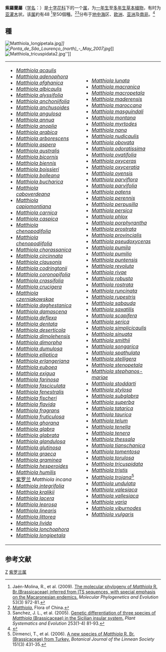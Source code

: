 {{Automatic taxobox
| taxon = Matthiola
| authority = [[William_Aiton|Aiton]]
| image = Matthiola incana0.jpg
| image_caption = [[紫罗兰|紫罗兰]] ''Matthiola incana''
| subdivision_ranks = [[種|種]]
| subdivision = 見文內
}}

'''紫羅蘭屬'''（[[学名|学名]]：{{lang|la|''Matthiola''}}）是[[十字花科|十字花科]]下的一个[[属|属]]，为[[一年生|一年生]]至[[多年生|多年生]][[草本|草本]][[植物|植物]]，有时为[[亚灌木|亚灌木]]状。该[[属|属]]約有48 <ref name=jaen>Jaén-Molina, R., et al. (2009). [http://www.bioclimac.com/mbdna/images/stories/caratulas-publication/04.pdf The molecular phylogeny of ''Matthiola'' R. Br.(Brassicaceae) inferred from ITS sequences, with special emphasis on the Macaronesian endemics.] {{webarchive|url=https://web.archive.org/web/20140228052611/http://www.bioclimac.com/mbdna/images/stories/caratulas-publication/04.pdf |date=2014-02-28 }} ''Molecular Phylogenetics and Evolution'' 53(3) 972-81.</ref>至50個種。<ref name=china>[http://www.efloras.org/florataxon.aspx?flora_id=2&taxon_id=119870 ''Matthiola''.] {{Wayback|url=http://www.efloras.org/florataxon.aspx?flora_id=2&taxon_id=119870 |date=20210403015822 }} Flora of China.</ref><ref name=san>Sanchez, J. L., et al. (2005). [http://www.bioclimac.com/mbdna/images/stories/descargas-generales/sicilian%20matthiola.pdf Genetic differentiation of three species of ''Matthiola'' (Brassicaceae) in the Sicilian insular system.] {{webarchive|url=https://web.archive.org/web/20140228055252/http://www.bioclimac.com/mbdna/images/stories/descargas-generales/sicilian%20matthiola.pdf |date=2014-02-28 }} ''Plant Systematics and Evolution'' 253(1-4) 81-93.</ref>分布于[[地中海|地中海]]区、[[欧洲|欧洲]]、[[亚洲|亚洲]]及[[南非|南非]]。<ref>{{cite web|url=http://www.cvh.org.cn/dict/|title=中国种子植物科属词典|work=中国数字植物标本馆|deadurl=yes|archiveurl=https://web.archive.org/web/20120411205135/http://www.cvh.org.cn/dict|archivedate=2012-04-11}}</ref>

==種==
[[File:Matthiola_longipetala.jpg|thumb]]'']]
[[File:Ponta_de_São_Lourenço_(north)_-_May_2007.jpg|thumb]]'']]
[[File:Matthiola_tricuspidata2.jpg|thumb]]'']]
{|
|
* ''[[Matthiola_acaulis|Matthiola acaulis]]''
* ''[[Matthiola_adenophora|Matthiola adenophora]]''
* ''[[Matthiola_afghanica|Matthiola afghanica]]''
* ''[[Matthiola_albicaulis|Matthiola albicaulis]]''
* ''[[Matthiola_alyssifolia|Matthiola alyssifolia]]''
* ''[[Matthiola_anchoniifolia|Matthiola anchoniifolia]]''
* ''[[Matthiola_anchusoides|Matthiola anchusoides]]''
* ''[[Matthiola_angulosa|Matthiola angulosa]]''
* ''[[Matthiola_annua|Matthiola annua]]''
* ''[[Matthiola_anoplia|Matthiola anoplia]]''
* ''[[Matthiola_arabica|Matthiola arabica]]''
* ''[[Matthiola_arborescens|Matthiola arborescens]]''
* ''[[Matthiola_aspera|Matthiola aspera]]''
* ''[[Matthiola_australis|Matthiola australis]]''
* ''[[Matthiola_bicornis|Matthiola bicornis]]''
* ''[[Matthiola_biennis|Matthiola biennis]]''
* ''[[Matthiola_boissieri|Matthiola boissieri]]''
* ''[[Matthiola_bolleana|Matthiola bolleana]]''
* ''[[Matthiola_bucharica|Matthiola bucharica]]''
* ''[[Matthiola_caboverdeana|Matthiola caboverdeana]]''
* ''[[Matthiola_capiomontiana|Matthiola capiomontiana]]''
* ''[[Matthiola_carnica|Matthiola carnica]]''
* ''[[Matthiola_caspica|Matthiola caspica]]''
* ''[[Matthiola_chenopodifolia|Matthiola chenopodifolia]]''
* ''[[Matthiola_chenopodiifolia|Matthiola chenopodiifolia]]''
* ''[[Matthiola_chorassanica|Matthiola chorassanica]]''
* ''[[Matthiola_circinnata|Matthiola circinnata]]''
* ''[[Matthiola_clausonis|Matthiola clausonis]]''
* ''[[Matthiola_codringtonii|Matthiola codringtonii]]''
* ''[[Matthiola_coronopifolia|Matthiola coronopifolia]]''
* ''[[Matthiola_crassifolia|Matthiola crassifolia]]''
* ''[[Matthiola_crucigera|Matthiola crucigera]]''
* ''[[Matthiola_czerniakowskae|Matthiola czerniakowskae]]''
* ''[[Matthiola_daghestanica|Matthiola daghestanica]]''
* ''[[Matthiola_damascena|Matthiola damascena]]''
* ''[[Matthiola_deflexa|Matthiola deflexa]]''
* ''[[Matthiola_dentata|Matthiola dentata]]''
* ''[[Matthiola_deserticola|Matthiola deserticola]]''
* ''[[Matthiola_dimolehensis|Matthiola dimolehensis]]''
* ''[[Matthiola_dimorpha|Matthiola dimorpha]]''
* ''[[Matthiola_dumulosa|Matthiola dumulosa]]''
* ''[[Matthiola_elliptica|Matthiola elliptica]]''
* ''[[Matthiola_erlangeriana|Matthiola erlangeriana]]''
* ''[[Matthiola_euboea|Matthiola euboea]]''
* ''[[Matthiola_exigua|Matthiola exigua]]''
* ''[[Matthiola_farinosa|Matthiola farinosa]]''
* ''[[Matthiola_fasciculata|Matthiola fasciculata]]''
* ''[[Matthiola_fenestralis|Matthiola fenestralis]]''
* ''[[Matthiola_fischeri|Matthiola fischeri]]''
* ''[[Matthiola_flavida|Matthiola flavida]]''
* ''[[Matthiola_fragrans|Matthiola fragrans]]''
* ''[[Matthiola_fruticulosa|Matthiola fruticulosa]]''
* ''[[Matthiola_ghorana|Matthiola ghorana]]''
* ''[[Matthiola_glabra|Matthiola glabra]]''
* ''[[Matthiola_glabrata|Matthiola glabrata]]''
* ''[[Matthiola_glandulosa|Matthiola glandulosa]]''
* ''[[Matthiola_glutinosa|Matthiola glutinosa]]''
* ''[[Matthiola_graeca|Matthiola graeca]]''
* ''[[Matthiola_graminea|Matthiola graminea]]''
* ''[[Matthiola_hesperoides|Matthiola hesperoides]]''
* ''[[Matthiola_humilis|Matthiola humilis]]''
* [[紫罗兰|紫罗兰]] ''Matthiola incana'' 
* ''[[Matthiola_integrifolia|Matthiola integrifolia]]''
* ''[[Matthiola_kralikii|Matthiola kralikii]]''
* ''[[Matthiola_lacera|Matthiola lacera]]''
* ''[[Matthiola_leprosa|Matthiola leprosa]]''
* ''[[Matthiola_linearis|Matthiola linearis]]''
* ''[[Matthiola_littorea|Matthiola littorea]]''
* ''[[Matthiola_livida|Matthiola livida]]''
* ''[[Matthiola_lonchophora|Matthiola lonchophora]]''
* ''[[Matthiola_longipetala|Matthiola longipetala]]'' 
|
  <!-- this puts 2 wee spaces between columns -->
|
* ''[[Matthiola_lunata|Matthiola lunata]]''
* ''[[Matthiola_macranica|Matthiola macranica]]''
* ''[[Matthiola_macropetala|Matthiola macropetala]]''
* ''[[Matthiola_maderensis|Matthiola maderensis]]''
* ''[[Matthiola_maroccana|Matthiola maroccana]]''
* ''[[Matthiola_masguindali|Matthiola masguindali]]''
* ''[[Matthiola_montana|Matthiola montana]]''
* ''[[Matthiola_myrtodes|Matthiola myrtodes]]''
* ''[[Matthiola_nana|Matthiola nana]]''
* ''[[Matthiola_nudicaulis|Matthiola nudicaulis]]''
* ''[[Matthiola_obovata|Matthiola obovata]]''
* ''[[Matthiola_odoratissima|Matthiola odoratissima]]''
* ''[[Matthiola_ovatifolia|Matthiola ovatifolia]]''
* ''[[Matthiola_oxyceras|Matthiola oxyceras]]''
* ''[[Matthiola_oxyceratia|Matthiola oxyceratia]]''
* ''[[Matthiola_oyensis|Matthiola oyensis]]''
* ''[[Matthiola_parviflora|Matthiola parviflora]]''
* ''[[Matthiola_parvifolia|Matthiola parvifolia]]''
* ''[[Matthiola_patens|Matthiola patens]]''
* ''[[Matthiola_perennis|Matthiola perennis]]''
* ''[[Matthiola_perpusilla|Matthiola perpusilla]]''
* ''[[Matthiola_persica|Matthiola persica]]''
* ''[[Matthiola_phlox|Matthiola phlox]]''
* ''[[Matthiola_porphyrantha|Matthiola porphyrantha]]''
* ''[[Matthiola_prostrata|Matthiola prostrata]]''
* ''[[Matthiola_provincialis|Matthiola provincialis]]''
* ''[[Matthiola_pseudoxyceras|Matthiola pseudoxyceras]]''
* ''[[Matthiola_pumila|Matthiola pumila]]''
* ''[[Matthiola_pumilio|Matthiola pumilio]]''
* ''[[Matthiola_puntensis|Matthiola puntensis]]''
* ''[[Matthiola_revoluta|Matthiola revoluta]]''
* ''[[Matthiola_rivae|Matthiola rivae]]''
* ''[[Matthiola_robusta|Matthiola robusta]]''
* ''[[Matthiola_rostrata|Matthiola rostrata]]''
* ''[[Matthiola_runcinata|Matthiola runcinata]]''
* ''[[Matthiola_rupestris|Matthiola rupestris]]''
* ''[[Matthiola_sabauda|Matthiola sabauda]]''
* ''[[Matthiola_saxatilis|Matthiola saxatilis]]''
* ''[[Matthiola_scapifera|Matthiola scapifera]]''
* ''[[Matthiola_serica|Matthiola serica]]''
* ''[[Matthiola_simplicicaulis|Matthiola simplicicaulis]]''
* ''[[Matthiola_sinuata|Matthiola sinuata]]''
* ''[[Matthiola_smithii|Matthiola smithii]]''
* ''[[Matthiola_songarica|Matthiola songarica]]''
* ''[[Matthiola_spathulata|Matthiola spathulata]]''
* ''[[Matthiola_stelligera|Matthiola stelligera]]''
* ''[[Matthiola_stenopetala|Matthiola stenopetala]]''
* ''[[Matthiola_stephanos-mariae|Matthiola stephanos-mariae]]''
* ''[[Matthiola_stoddarti|Matthiola stoddarti]]''
* ''[[Matthiola_stylosa|Matthiola stylosa]]''
* ''[[Matthiola_subglabra|Matthiola subglabra]]''
* ''[[Matthiola_superba|Matthiola superba]]''
* ''[[Matthiola_tatarica|Matthiola tatarica]]''
* ''[[Matthiola_taurica|Matthiola taurica]]''
* ''[[Matthiola_telum|Matthiola telum]]''
* ''[[Matthiola_tenella|Matthiola tenella]]''
* ''[[Matthiola_tenera|Matthiola tenera]]''
* ''[[Matthiola_thessala|Matthiola thessala]]''
* ''[[Matthiola_tianschanica|Matthiola tianschanica]]''
* ''[[Matthiola_tomentosa|Matthiola tomentosa]]''
* ''[[Matthiola_torulosa|Matthiola torulosa]]''
* ''[[Matthiola_tricuspidata|Matthiola tricuspidata]]''
* ''[[Matthiola_tristis|Matthiola tristis]]''
* ''[[Matthiola_trojana|Matthiola trojana]]''<ref name=trojana>Dirmenci, T., et al. (2006). [http://onlinelibrary.wiley.com/doi/10.1111/j.1095-8339.2006.00518.x/abstract A new species of ''Matthiola'' R. Br.(Brassicaceae) from Turkey.] {{Wayback|url=http://onlinelibrary.wiley.com/doi/10.1111/j.1095-8339.2006.00518.x/abstract |date=20160305072210 }} ''Botanical Journal of the Linnean Society'' 151(3) 431-35.</ref>
* ''[[Matthiola_undulata|Matthiola undulata]]''
* ''[[Matthiola_valesiaca|Matthiola valesiaca]]''
* ''[[Matthiola_vallesiaca|Matthiola vallesiaca]]''
* ''[[Matthiola_varia|Matthiola varia]]''
* ''[[Matthiola_viburnodes|Matthiola viburnodes]]''
* ''[[Matthiola_vulgaris|Matthiola vulgaris]]''
 
|
|}

== 参考文献 ==
{{Reflist}}

{{Authority control}}
{{taxonbar}}

[[Category:十字花科|Z]]
[[Category:紫罗兰属|]]